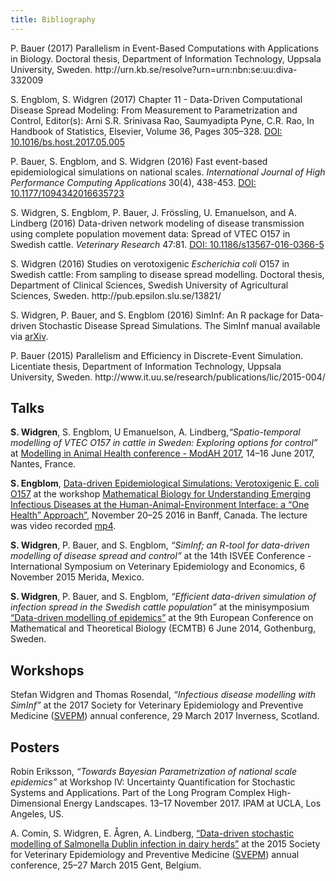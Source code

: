 ```yaml
---
title: Bibliography
---
```


P. Bauer (2017) Parallelism in Event-Based Computations with
Applications in Biology. Doctoral thesis, Department of Information
Technology, Uppsala University,
Sweden. http://urn.kb.se/resolve?urn=urn:nbn:se:uu:diva-332009

S. Engblom, S. Widgren (2017) Chapter 11 - Data-Driven Computational
Disease Spread Modeling: From Measurement to Parametrization and
Control, Editor(s): Arni S.R. Srinivasa Rao, Saumyadipta Pyne,
C.R. Rao, In Handbook of Statistics, Elsevier, Volume 36, Pages
305--328. [DOI: 10.1016/bs.host.2017.05.005](https://doi.org/10.1016/bs.host.2017.05.005)

P. Bauer, S. Engblom, and S. Widgren (2016) Fast event-based
epidemiological simulations on national scales. *International Journal
of High Performance Computing Applications* 30(4),
438-453. [DOI: 10.1177/1094342016635723](https://doi.org/10.1177/1094342016635723)

S. Widgren, S. Engblom, P. Bauer, J. Fr&ouml;ssling, U. Emanuelson,
and A. Lindberg (2016) Data-driven network modeling of disease
transmission using complete population movement data: Spread of VTEC
O157 in Swedish cattle. *Veterinary Research*
47:81. [DOI: 10.1186/s13567-016-0366-5](https://doi.org/10.1186/s13567-016-0366-5)

S. Widgren (2016) Studies on verotoxigenic *Escherichia coli* O157 in
Swedish cattle: From sampling to disease spread modelling. Doctoral
thesis, Department of Clinical Sciences, Swedish University of
Agricultural Sciences,
Sweden. http://pub.epsilon.slu.se/13821/

S. Widgren, P. Bauer, and S. Engblom (2016) SimInf: An R package for
Data-driven Stochastic Disease Spread Simulations. The SimInf manual
available via [arXiv](http://arxiv.org/abs/1605.01421).

P. Bauer (2015) Parallelism and Efficiency in Discrete-Event
Simulation. Licentiate thesis, Department of Information Technology,
Uppsala University,
Sweden. http://www.it.uu.se/research/publications/lic/2015-004/

## Talks

**S. Widgren**, S. Engblom, U Emanuelson,
  A. Lindberg,*"Spatio-temporal modelling of VTEC O157 in cattle in
  Sweden: Exploring options for control"* at [Modelling in Animal
  Health conference - ModAH
  2017](https://workshop.inra.fr/modah2017/), 14--16 June 2017,
  Nantes, France.

**S. Engblom**, [Data-driven Epidemiological Simulations:
Verotoxigenic E. coli
O157](http://www.birs.ca/workshops/2016/16w5041/files/Stefan_Engblom_BIRS.pdf)
at the workshop [Mathematical Biology for Understanding Emerging
Infectious Diseases at the Human-Animal-Environment Interface: a "One
Health"
Approach"](http://www.birs.ca/events/2016/5-day-workshops/16w5041),
November 20--25 2016 in Banff, Canada. The lecture was video recorded
[mp4](http://videos.birs.ca/2016/16w5041/201611240925-Engblom.mp4).

**S. Widgren**, P. Bauer, and S. Engblom, *"SimInf; an R-tool for
data-driven modelling of disease spread and control"* at the 14th
ISVEE Conference - International Symposium on Veterinary Epidemiology
and Economics, 6 November 2015 Merida, Mexico.

**S. Widgren**, P. Bauer, and S. Engblom, *"Efficient data-driven
simulation of infection spread in the Swedish cattle population"* at
the minisymposium ["Data-driven modelling of
epidemics"](http://user.it.uu.se/~stefane/formalia/ProgramDDE.pdf) at
the 9th European Conference on Mathematical and Theoretical Biology
(ECMTB) 6 June 2014, Gothenburg, Sweden.

## Workshops

Stefan Widgren and Thomas Rosendal, *"Infectious disease modelling
with SimInf"* at the 2017 Society for Veterinary Epidemiology and
Preventive Medicine ([SVEPM](http://www.svepm2017.org/programme/))
annual conference, 29 March 2017 Inverness, Scotland.

## Posters

Robin Eriksson, *"Towards Bayesian Parametrization of national scale
epidemics"* at Workshop IV: Uncertainty Quantification for Stochastic
Systems and Applications. Part of the Long Program Complex
High-Dimensional Energy Landscapes. 13--17 November 2017. IPAM at UCLA,
Los Angeles, US.

A. Comin, S. Widgren, E. &Aring;gren, A. Lindberg, ["Data-driven
stochastic modelling of Salmonella Dublin infection in dairy
herds"](http://www.svepm.org.uk/f-Download-d-file.html?id=1098) at the
2015 Society for Veterinary Epidemiology and Preventive Medicine
([SVEPM](http://www.svepm.org.uk/f-Download-d-file.html?id=1254))
annual conference, 25--27 March 2015 Gent, Belgium.
